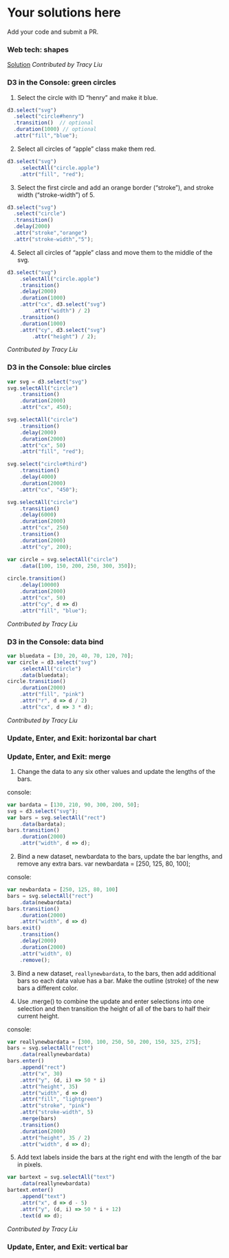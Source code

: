 # Your solutions here <i class="fa fa-check-square-o"></i>

Add your code and submit a PR.

### Web tech: shapes {-}

[Solution](solutions/webtech_shapes.html){target="_blank"}
*Contributed by Tracy Liu*

### D3 in the Console: green circles {-}

1. Select the circle with ID “henry” and make it blue.

``` js
d3.select("svg")
  .select("circle#henry")
  .transition()  // optional
  .duration(1000) // optional
  .attr("fill","blue");
```  
  
2. Select all circles of “apple” class make them red.

``` js
d3.select("svg")
    .selectAll("circle.apple")
    .attr("fill", "red");
```

3. Select the first circle and add an orange border (“stroke”), and stroke width (“stroke-width”) of 5.

``` js
d3.select("svg")
  .select("circle")
  .transition()
  .delay(2000)
  .attr("stroke","orange")
  .attr("stroke-width","5");
```  

4. Select all circles of “apple” class and move them to the middle of the svg.

``` js
d3.select("svg")
    .selectAll("circle.apple")
    .transition()
    .delay(2000)
    .duration(1000)
    .attr("cx", d3.select("svg")
        .attr("width") / 2)
    .transition()
    .duration(1000)
    .attr("cy", d3.select("svg")
        .attr("height") / 2);
```

*Contributed by Tracy Liu*

### D3 in the Console: blue circles {-}

``` js
var svg = d3.select("svg")
svg.selectAll("circle")
    .transition()
    .duration(2000)
    .attr("cx", 450);
```

``` js
svg.selectAll("circle")
    .transition()
    .delay(2000)
    .duration(2000)
    .attr("cx", 50)
    .attr("fill", "red");
```

``` js
svg.select("circle#third")
    .transition()
    .delay(4000)
    .duration(2000)
    .attr("cx", "450");
```

``` js    
svg.selectAll("circle")
    .transition()
    .delay(6000)
    .duration(2000)
    .attr("cx", 250)
    .transition()
    .duration(2000)
    .attr("cy", 200);
```

``` js    
var circle = svg.selectAll("circle")
    .data([100, 150, 200, 250, 300, 350]);
    
circle.transition()
    .delay(10000)
    .duration(2000)
    .attr("cx", 50)
    .attr("cy", d => d)
    .attr("fill", "blue");
```

*Contributed by Tracy Liu*

### D3 in the Console: data bind {-}

``` js
var bluedata = [30, 20, 40, 70, 120, 70];
var circle = d3.select("svg")
    .selectAll("circle")
    .data(bluedata);
circle.transition()
    .duration(2000)
    .attr("fill", "pink")
    .attr("r", d => d / 2)
    .attr("cx", d => 3 * d);
```
*Contributed by Tracy Liu*

### Update, Enter, and Exit: horizontal bar chart {-}
<a href="https://github.com/jtr13/d3book/edit/master/solutions.Rmd" target="_blank"><i class="fa fa-edit"></i></a>

### Update, Enter, and Exit: merge {-}

1. Change the data to any six other values and update the lengths of the bars.

console:
``` js
var bardata = [130, 210, 90, 300, 200, 50];
svg = d3.select("svg");
var bars = svg.selectAll("rect")
    .data(bardata);
bars.transition()
    .duration(2000)
    .attr("width", d => d);
```    

2. Bind a new dataset, newbardata to the bars, update the bar lengths, and remove any extra bars.
var newbardata = [250, 125, 80, 100];

console:

``` js
var newbardata = [250, 125, 80, 100]
bars = svg.selectAll("rect")
    .data(newbardata)
bars.transition()
    .duration(2000)
    .attr("width", d => d)
bars.exit()
    .transition()
    .delay(2000)
    .duration(2000)
    .attr("width", 0)
    .remove();
```    

3. Bind a new dataset, `reallynewbardata`, to the bars, then add additional bars so each data value has a bar. Make the outline (stroke) of the new bars a different color.

<a href="https://github.com/jtr13/d3book/edit/master/solutions.Rmd" target="_blank"><i class="fa fa-edit"></i></a>


4. Use .merge() to combine the update and enter selections into one selection and then transition the height of all of the bars to half their current height.

console:

``` js
var reallynewbardata = [300, 100, 250, 50, 200, 150, 325, 275];
bars = svg.selectAll("rect")
    .data(reallynewbardata)
bars.enter()
    .append("rect")
    .attr("x", 30)
    .attr("y", (d, i) => 50 * i)
    .attr("height", 35)
    .attr("width", d => d)
    .attr("fill", "lightgreen")
    .attr("stroke", "pink")
    .attr("stroke-width", 5)
    .merge(bars)
    .transition()
    .duration(2000)
    .attr("height", 35 / 2)
    .attr("width", d => d);
```    

5. Add text labels inside the bars at the right end with the length of the bar in pixels.

``` js
var bartext = svg.selectAll("text")
    .data(reallynewbardata)
bartext.enter()
    .append("text")
    .attr("x", d => d - 5)
    .attr("y", (d, i) => 50 * i + 12)
    .text(d => d);
```    

*Contributed by Tracy Liu*

### Update, Enter, and Exit: vertical bar {-}

<a href="https://github.com/jtr13/d3book/edit/master/solutions.Rmd" target="_blank"><i class="fa fa-edit"></i></a>
